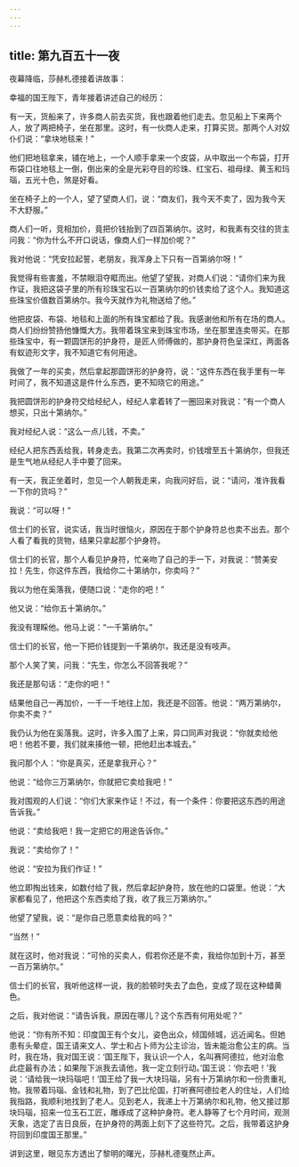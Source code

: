 ```yaml
---
---
---
```

title: 第九百五十一夜
---






夜幕降临，莎赫札德接着讲故事：





幸福的国王陛下，青年接着讲述自己的经历：

有一天，货船来了，许多商人前去买货，我也跟着他们走去。忽见船上下来两个人，放了两把椅子，坐在那里。这时，有一伙商人走来，打算买货。那两个人对奴仆们说：“拿块地毯来！”

他们把地毯拿来，铺在地上，一个人顺手拿来一个皮袋，从中取出一个布袋，打开布袋口往地毯上一倒，倒出来的全是光彩夺目的珍珠、红宝石、祖母绿、黄玉和玛瑙，五光十色，煞是好看。

坐在椅子上的一个人，望了望商人们，说：“商友们，我今天不卖了，因为我今天不大舒服。”

商人们一听，竞相加价，竟把价钱抬到了四百第纳尔。这时，和我素有交往的货主问我：“你为什么不开口说话，像商人们一样加价呢？”

我对他说：“凭安拉起誓，老朋友，我浑身上下只有一百第纳尔呀！”

我觉得有些害羞，不禁眼泪夺眶而出。他望了望我，对商人们说：“请你们来为我作证，我把这袋子里的所有珍珠宝石以一百第纳尔的价钱卖给了这个人。我知道这些珠宝价值数百第纳尔。我今天就作为礼物送给了他。”

他把皮袋、布袋、地毯和上面的所有珠宝都给了我。我感谢他和所有在场的商人。商人们纷纷赞扬他慷慨大方。我带着珠宝来到珠宝市场，坐在那里连卖带买。在那些珠宝中，有一颗圆饼形的护身符，是匠人师傅做的，那护身符色呈深红，两面各有蚁迹形文字，我不知道它有何用途。

我做了一年的买卖，然后拿起那圆饼形的护身符，说：“这件东西在我手里有一年时间了，我不知道这是件什么东西，更不知晓它的用途。”

我把圆饼形的护身符交给经纪人，经纪人拿着转了一圈回来对我说：“有一个商人想买，只出十第纳尔。”

我对经纪人说：“这么一点儿钱，不卖。”

经纪人把东西丢给我，转身走去。我第二次再卖时，价钱增至五十第纳尔，但我还是生气地从经纪人手中要了回来。

有一天，我正坐着时，忽见一个人朝我走来，向我问好后，说：“请问，准许我看一下你的货吗？”

我说：“可以呀！”

信士们的长官，说实话，我当时很恼火，原因在于那个护身符总也卖不出去。那个人看了看我的货物，结果只拿起那个护身符。

信士们的长官，那个人看见护身符，忙亲吻了自己的手一下，对我说：“赞美安拉！先生，你这件东西，我给你二十第纳尔，你卖吗？”

我以为他在奚落我，便随口说：“走你的吧！”

他又说：“给你五十第纳尔。”

我没有理睬他。他马上说：“一千第纳尔。”

信士们的长官，他一下把价钱提到一千第纳尔，我还是没有吱声。

那个人笑了笑，问我：“先生，你怎么不回答我呢？”

我还是那句话：“走你的吧！”

结果他自己一再加价，一千一千地往上加，我还是不回答。他说：“两万第纳尔，你卖不卖？”

我仍认为他在奚落我。这时，许多入围了上来，异口同声对我说：“你就卖给他吧！他若不要，我们就来揍他一顿，把他赶出本城去。”

我问那个人：“你是真买，还是拿我开心？”

他说：“给你三万第纳尔，你就把它卖给我吧！”

我对围观的人们说：“你们大家来作证！不过，有一个条件：你要把这东西的用途告诉我。”

他说：“卖给我吧！我一定把它的用途告诉你。”

我说：“卖给你了！”

他说：“安拉为我们作证！”

他立即掏出钱来，如数付给了我，然后拿起护身符，放在他的口袋里。他说：“大家都看见了，他把这个东西卖给了我，收了我三万第纳尔。”

他望了望我，说：“是你自己愿意卖给我的吗？”

“当然！”

就在这时，他对我说：“可怜的买卖人，假若你还是不卖，我给你加到十万，甚至一百万第纳尔。”

信士们的长官，我听他这样一说，我的脸顿时失去了血色，变成了现在这种蜡黄色。

之后，我对他说：“请告诉我，原因在哪儿？这个东西有何用处呢？”

他说：“你有所不知：印度国王有个女儿，姿色出众，倾国倾城，远近闻名。但她患有头晕症，国王请来文人、学士和占卜师为公主诊治，皆未能治愈公主的病。当时，我在场，我对国王说：‘国王陛下，我认识一个人，名叫赛阿德拉，他对治愈此症最有办法；如果陛下派我去请他，我一定立刻行动。’国王说：‘你去吧！’我说：‘请给我一块玛瑙吧！’国王给了我一大块玛瑙，另有十万第纳尔和一份贵重礼物。我带着玛瑙、金钱和礼物，到了巴比伦国，打听赛阿德拉老人的住址，人们给我指路，我顺利地找到了老人。见到老人，我递上十万第纳尔和礼物，他又接过那块玛瑙，招来一位玉石工匠，雕琢成了这种护身符。老人静等了七个月时间，观测天象，选定了吉日良辰，在护身符的两面上刻下了这些符咒。之后，我带着这护身符回到印度国王那里。”





讲到这里，眼见东方透出了黎明的曙光，莎赫札德戛然止声。